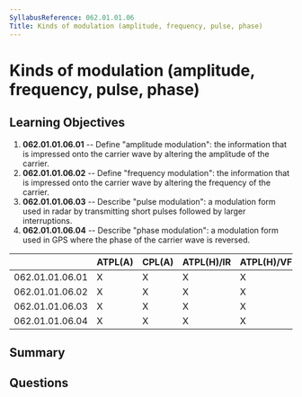 ```yaml
---
SyllabusReference: 062.01.01.06
Title: Kinds of modulation (amplitude, frequency, pulse, phase)
---
```


# Kinds of modulation (amplitude, frequency, pulse, phase)

## Learning Objectives

1.  **062.01.01.06.01** -- Define "amplitude modulation": the information that is
    impressed onto the carrier wave by altering the amplitude of the carrier.
2.  **062.01.01.06.02** -- Define "frequency modulation": the information that is
    impressed onto the carrier wave by altering the frequency of the carrier.
3.  **062.01.01.06.03** -- Describe "pulse modulation": a modulation form used in
    radar by transmitting short pulses followed by larger interruptions.
4.  **062.01.01.06.04** -- Describe "phase modulation": a modulation form used in
    GPS where the phase of the carrier wave is reversed.

|                 | ATPL(A) | CPL(A) | ATPL(H)/IR | ATPL(H)/VFR | CPL(H) | IR | CBIR(A) |
| --------------- | ------- | ------ | ---------- | ----------- | ------ | -- | ------- |
| 062.01.01.06.01 | X       | X      | X          | X           | X      | X  |         |
| 062.01.01.06.02 | X       | X      | X          | X           | X      | X  |         |
| 062.01.01.06.03 | X       | X      | X          | X           | X      | X  |         |
| 062.01.01.06.04 | X       | X      | X          | X           | X      | X  |         |

## Summary

## Questions
